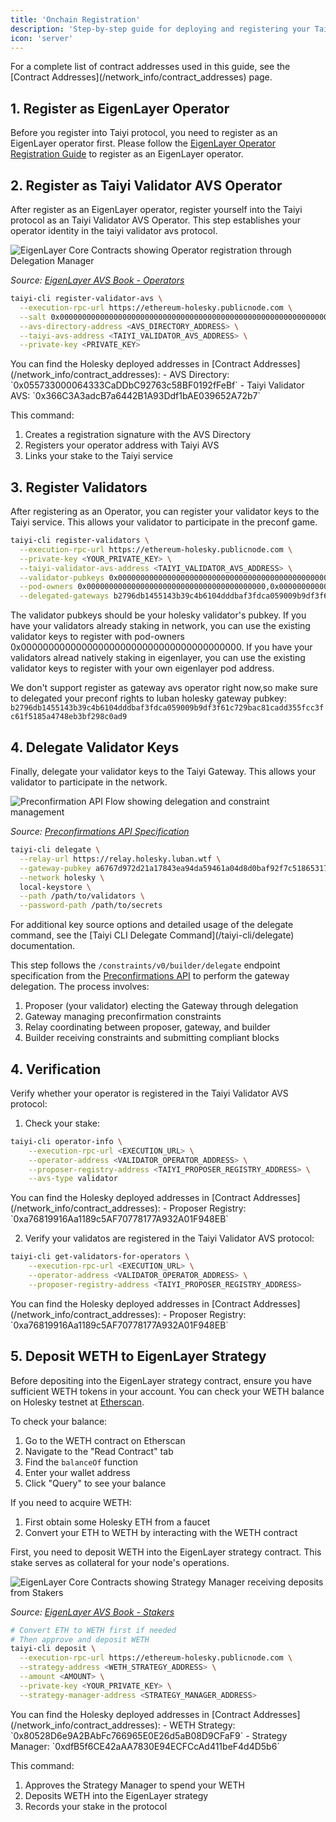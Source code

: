 ```yaml
---
title: 'Onchain Registration'
description: 'Step-by-step guide for deploying and registering your Taiyi node on Holesky testnet.'
icon: 'server'
---
```

<Note>
For a complete list of contract addresses used in this guide, see the [Contract Addresses](/network_info/contract_addresses) page.
</Note>

## 1. Register as EigenLayer Operator

Before you register into Taiyi protocol, you need to register as an EigenLayer operator first. Please follow the [EigenLayer Operator Registration Guide](https://docs.eigenlayer.xyz/eigenlayer/operator-guides/operator-installation) to register as an EigenLayer operator.


## 2. Register as Taiyi Validator AVS Operator

After register as an EigenLayer operator, register yourself into the Taiyi protocol as an Taiyi Validator AVS Operator. This step establishes your operator identity in the taiyi validator avs protocol.

<Frame>
  <img 
    src="/images/eigen-operator.png" 
    alt="EigenLayer Core Contracts showing Operator registration through Delegation Manager"
    caption="EigenLayer Operator Registration Flow"
  />
</Frame>

*Source: [EigenLayer AVS Book - Operators](https://eigenlabs.gitbook.io/avs-book/learn/eigenlayer-a-visual-guide/actors/operators)*


```bash
taiyi-cli register-validator-avs \
  --execution-rpc-url https://ethereum-holesky.publicnode.com \
  --salt 0x0000000000000000000000000000000000000000000000000000000000000000 \
  --avs-directory-address <AVS_DIRECTORY_ADDRESS> \
  --taiyi-avs-address <TAIYI_VALIDATOR_AVS_ADDRESS> \
  --private-key <PRIVATE_KEY> 
```

<Note>
You can find the Holesky deployed addresses in [Contract Addresses](/network_info/contract_addresses):
- AVS Directory: `0x055733000064333CaDDbC92763c58BF0192fFeBf`
- Taiyi Validator AVS: `0x366C3A3adcB7a6442B1A93Ddf1bAE039652A72b7`
</Note>

This command:
1. Creates a registration signature with the AVS Directory
2. Registers your operator address with Taiyi AVS
3. Links your stake to the Taiyi service


## 3. Register Validators

After registering as an Operator, you can register your validator keys to the Taiyi service. This allows your validator to participate in the preconf game.

```bash
taiyi-cli register-validators \
  --execution-rpc-url https://ethereum-holesky.publicnode.com \
  --private-key <YOUR_PRIVATE_KEY> \
  --taiyi-validator-avs-address <TAIYI_VALIDATOR_AVS_ADDRESS> \
  --validator-pubkeys 0x0000000000000000000000000000000000000000000000000000000000000000,0x0000000000000000000000000000000000000000000000000000000000000001,... \
  --pod-owners 0x0000000000000000000000000000000000000000,0x0000000000000000000000000000000000000001,... \
  --delegated-gateways b2796db1455143b39c4b6104dddbaf3fdca059009b9df3f61c729bac81cadd355fcc3fc61f5185a4748eb3bf298c0ad9,b2796db1455143b39c4b6104dddbaf3fdca059009b9df3f61c729bac81cadd355fcc3fc61f5185a4748eb3bf298c0ad9,... \
```

<Note>
The validator pubkeys should be your holesky validator's pubkey.
If you have your validators already staking in network, you can use the existing validator keys to register with pod-owners 0x0000000000000000000000000000000000000000.
If you have your validators alread natively staking in eigenlayer, you can use the existing validator keys to register with your own eigenlayer pod address.

We don't support register as gateway avs operator right now,so make sure to delegated your preconf rights to luban holesky gateway pubkey: `b2796db1455143b39c4b6104dddbaf3fdca059009b9df3f61c729bac81cadd355fcc3fc61f5185a4748eb3bf298c0ad9`
</Note>

## 4. Delegate Validator Keys

Finally, delegate your validator keys to the Taiyi Gateway. This allows your validator to participate in the network.

<Frame>
  <img 
    src="/images/preconf-api.png" 
    alt="Preconfirmation API Flow showing delegation and constraint management"
    caption="Preconfirmation API Flow - Delegation and Constraint Management"
  />
</Frame>

*Source: [Preconfirmations API Specification](https://github.com/ethereum-commitments/constraints-specs/blob/main/specs/preconf-api.md#endpoint-constraintsv0builderdelegate)*


```bash
taiyi-cli delegate \
  --relay-url https://relay.holesky.luban.wtf \
  --gateway-pubkey a6767d972d21a17843ea94da59461a04d8d0baf92f7c518653170e708f4b21d537db56f9b73810252e0f4e99cc9184cb \
  --network holesky \
  local-keystore \
  --path /path/to/validators \
  --password-path /path/to/secrets
```

<Note>
For additional key source options and detailed usage of the delegate command, see the [Taiyi CLI Delegate Command](/taiyi-cli/delegate) documentation.
</Note>



This step follows the `/constraints/v0/builder/delegate` endpoint specification from the [Preconfirmations API](https://github.com/ethereum-commitments/constraints-specs/blob/main/specs/preconf-api.md#endpoint-constraintsv0builderdelegate) to perform the gateway delegation. The process involves:

1. Proposer (your validator) electing the Gateway through delegation
2. Gateway managing preconfirmation constraints
3. Relay coordinating between proposer, gateway, and builder
4. Builder receiving constraints and submitting compliant blocks

## 4. Verification

Verify whether your operator is registered in the Taiyi Validator AVS protocol:

1. Check your stake:
```bash
taiyi-cli operator-info \
    --execution-rpc-url <EXECUTION_URL> \
    --operator-address <VALIDATOR_OPERATOR_ADDRESS> \
    --proposer-registry-address <TAIYI_PROPOSER_REGISTRY_ADDRESS> \
    --avs-type validator
```
<Note>
You can find the Holesky deployed addresses in [Contract Addresses](/network_info/contract_addresses):
- Proposer Registry: `0xa76819916Aa1189c5AF70778177A932A01F948EB`
</Note>

2. Verify your validatos are registered in the Taiyi Validator AVS protocol:
```bash
taiyi-cli get-validators-for-operators \
    --execution-rpc-url <EXECUTION_URL> \
    --operator-address <VALIDATOR_OPERATOR_ADDRESS> \
    --proposer-registry-address <TAIYI_PROPOSER_REGISTRY_ADDRESS>
```
<Note>
You can find the Holesky deployed addresses in [Contract Addresses](/network_info/contract_addresses):
- Proposer Registry: `0xa76819916Aa1189c5AF70778177A932A01F948EB`
</Note>

## 5. Deposit WETH to EigenLayer Strategy

Before depositing into the EigenLayer strategy contract, ensure you have sufficient WETH tokens in your account. You can check your WETH balance on Holesky testnet at [Etherscan](https://holesky.etherscan.io/address/0x94373a4919B3240D86eA41593D5eBa789FEF3848#readContract).

To check your balance:
1. Go to the WETH contract on Etherscan
2. Navigate to the "Read Contract" tab
3. Find the `balanceOf` function
4. Enter your wallet address
5. Click "Query" to see your balance

If you need to acquire WETH:
1. First obtain some Holesky ETH from a faucet
2. Convert your ETH to WETH by interacting with the WETH contract


First, you need to deposit WETH into the EigenLayer strategy contract. This stake serves as collateral for your node's operations.

<Frame>
  <img 
    src="/images/eigen-staker.png" 
    alt="EigenLayer Core Contracts showing Strategy Manager receiving deposits from Stakers"
    caption="EigenLayer Core Contracts - Staking Flow"
  />
</Frame>

*Source: [EigenLayer AVS Book - Stakers](https://eigenlabs.gitbook.io/avs-book/learn/eigenlayer-a-visual-guide/actors/stakers)*

```bash
# Convert ETH to WETH first if needed
# Then approve and deposit WETH
taiyi-cli deposit \
  --execution-rpc-url https://ethereum-holesky.publicnode.com \
  --strategy-address <WETH_STRATEGY_ADDRESS> \
  --amount <AMOUNT> \
  --private-key <YOUR_PRIVATE_KEY> \
  --strategy-manager-address <STRATEGY_MANAGER_ADDRESS>
```

<Note>
You can find the Holesky deployed addresses in [Contract Addresses](/network_info/contract_addresses):
- WETH Strategy: `0x80528D6e9A2BAbFc766965E0E26d5aB08D9CFaF9`
- Strategy Manager: `0xdfB5f6CE42aAA7830E94ECFCcAd411beF4d4D5b6`
</Note>


This command:
1. Approves the Strategy Manager to spend your WETH
2. Deposits WETH into the EigenLayer strategy
3. Records your stake in the protocol